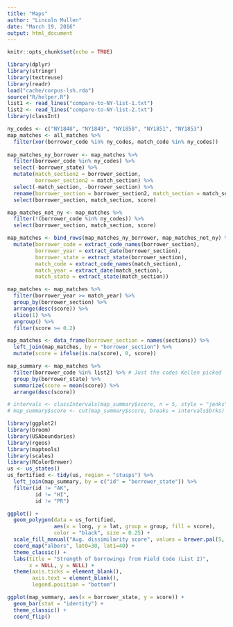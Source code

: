 ```yaml
---
title: "Maps"
author: "Lincoln Mullen"
date: "March 19, 2016"
output: html_document
---
```


```r
knitr::opts_chunk$set(echo = TRUE)
```

```r
library(dplyr)
library(stringr)
library(textreuse)
library(readr)
load("cache/corpus-lsh.rda")
source("R/helper.R")
list1 <- read_lines("compare-to-NY-list-1.txt")
list2 <- read_lines("compare-to-NY-list-2.txt")
library(classInt)
```


```r
ny_codes <- c("NY1848", "NY1849", "NY1850", "NY1851", "NY1853")
map_matches <- all_matches %>% 
  filter(xor(borrower_code %in% ny_codes, match_code %in% ny_codes)) 
  
map_matches_ny_borrower <- map_matches %>% 
  filter(borrower_code %in% ny_codes) %>% 
  select(-borrower_state) %>% 
  mutate(match_section2 = borrower_section,
         borrower_section2 = match_section) %>% 
  select(-match_section, -borrower_section) %>% 
  rename(borrower_section = borrower_section2, match_section = match_section2) %>%
  select(borrower_section, match_section, score)

map_matches_not_ny <- map_matches %>% 
  filter(!(borrower_code %in% ny_codes)) %>% 
  select(borrower_section, match_section, score)

map_matches <- bind_rows(map_matches_ny_borrower, map_matches_not_ny) %>% 
  mutate(borrower_code = extract_code_names(borrower_section),
         borrower_year = extract_date(borrower_section),
         borrower_state = extract_state(borrower_section),
         match_code = extract_code_names(match_section),
         match_year = extract_date(match_section),
         match_state = extract_state(match_section))

map_matches <- map_matches %>% 
  filter(borrower_year >= match_year) %>% 
  group_by(borrower_section) %>% 
  arrange(desc(score)) %>% 
  slice(1) %>% 
  ungroup() %>%  
  filter(score >= 0.2)

map_matches <- data_frame(borrower_section = names(sections)) %>% 
  left_join(map_matches, by = "borrower_section") %>% 
  mutate(score = ifelse(is.na(score), 0, score))

map_summary <- map_matches %>% 
  filter(borrower_code %in% list2) %>% # Just the codes Kellen picked
  group_by(borrower_state) %>% 
  summarize(score = mean(score)) %>% 
  arrange(desc(score)) 

# intervals <- classIntervals(map_summary$score, n = 5, style = "jenks")
# map_summary$score <- cut(map_summary$score, breaks = intervals$brks)
```

```r
library(ggplot2)
library(broom)
library(USAboundaries)
library(rgeos)
library(maptools)
library(scales)
library(RColorBrewer)
us <- us_states()
us_fortified <- tidy(us, region = "stusps") %>% 
  left_join(map_summary, by = c("id" = "borrower_state")) %>% 
  filter(id != "AK",
         id != "HI",
         id != "PR")

ggplot() +
  geom_polygon(data = us_fortified,
               aes(x = long, y = lat, group = group, fill = score),
               color = "black", size = 0.25) +
  scale_fill_manual("Avg. dissimilarity score", values = brewer.pal(5, "YlGn")) +
  coord_map("albers", lat0=30, lat1=40) +
  theme_classic() +
  labs(title = "Strength of borrowings from Field Code (List 2)",
       x = NULL, y = NULL) +
  theme(axis.ticks = element_blank(),
        axis.text = element_blank(),
        legend.position = "bottom")
```

```r
ggplot(map_summary, aes(x = borrower_state, y = score)) +
  geom_bar(stat = "identity") +
  theme_classic() +
  coord_flip()
```



